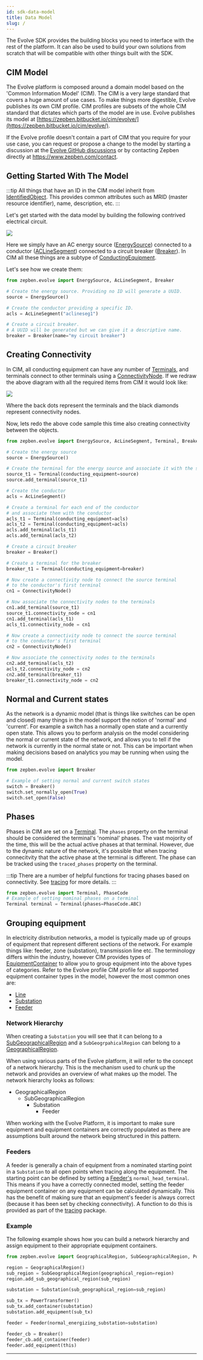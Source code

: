 ```yaml
---
id: sdk-data-model
title: Data Model
slug: /
---
```



The Evolve SDK provides the building blocks you need to interface with the rest of the platform. It can also be used to
build your own solutions from scratch that will be compatible with other things built with the SDK.

## CIM Model

The Evolve platform is composed around a domain model based on the 'Common Information Model' (CIM). The CIM is a very
large standard that covers a huge amount of use cases. To make things more digestible, Evolve publishes its own CIM
profile. CIM profiles are subsets of the whole CIM standard that dictates which parts of the model are in use. Evolve
publishes its model at [https://zepben.bitbucket.io/cim/evolve/](https://zepben.bitbucket.io/cim/evolve/).

If the Evolve profile doesn't contain a part of CIM that you require for your use case, you can request or propose a change to the model
by starting a discussion at the [Evolve GitHub discussions](https://github.com/zepben/evolve/discussions) or by contacting Zepben directly at <https://www.zepben.com/contact>.

## Getting Started With The Model

:::tip
All things that have an ID in the CIM model inherit from
[IdentifiedObject](https://zepben.bitbucket.io/cim/cim100/iec61970/base/core/identifiedobject/). This provides common
attributes such as MRID (master resource identifier), name, description, etc.
:::

Let's get started with the data model by building the following contrived electrical circuit.

![](./assets/contrived-circuit.png)

Here we simply have an AC energy source ([EnergySource](https://zepben.bitbucket.io/cim/evolve/iec61970/base/wires/energysource/))
connected to a conductor ([ACLineSegment](https://zepben.bitbucket.io/cim/evolve/iec61970/base/wires/aclinesegment/))
connected to a circuit breaker ([Breaker](https://zepben.bitbucket.io/cim/evolve/iec61970/base/wires/breaker/)).
In CIM all these things are a subtype of 
[ConductingEquipment](https://zepben.bitbucket.io/cim/evolve/iec61970/base/core/conductingequipment/).

Let's see how we create them:

```python
from zepben.evolve import EnergySource, AcLineSegment, Breaker

# Create the energy source. Providing no ID will generate a UUID.
source = EnergySource()

# Create the conductor providing a specific ID.
acls = AcLineSegment("aclineseg1")

# Create a circuit breaker.
# A UUID will be generated but we can give it a descriptive name.
breaker = Breaker(name="my circuit breaker")
```

## Creating Connectivity

In CIM, all conducting equipment can have any number of [Terminals](https://zepben.bitbucket.io/cim/evolve/iec61970/base/core/terminal/),
and terminals connect to other terminals using a [ConnectivityNode](https://zepben.bitbucket.io/cim/evolve/iec61970/base/core/connectivitynode/).
If we redraw the above diagram with all the required items from CIM it would look like:

![](./assets/contrived-circuit-cim.png)

Where the back dots represent the terminals and the black diamonds represent connectivity nodes.

Now, lets redo the above code sample this time also creating connectivity between the objects.

```python
from zepben.evolve import EnergySource, AcLineSegment, Terminal, Breaker, ConnectivityNode

# Create the energy source
source = EnergySource()

# Create the terminal for the energy source and associate it with the source
source_t1 = Terminal(conducting_equipment=source)
source.add_terminal(source_t1)

# Create the conductor
acls = AcLineSegment()

# Create a terminal for each end of the conductor
# and associate them with the conductor
acls_t1 = Terminal(conducting_equipment=acls)
acls_t2 = Terminal(conducting_equipment=acls)
acls.add_terminal(acls_t1)
acls.add_terminal(acls_t2)

# Create a circuit breaker
breaker = Breaker()

# Create a terminal for the breaker
breaker_t1 = Terminal(conducting_equipment=breaker)

# Now create a connectivity node to connect the source terminal
# to the conductor's first terminal
cn1 = ConnectivityNode()

# Now associate the connectivity nodes to the terminals
cn1.add_terminal(source_t1)
source_t1.connectivity_node = cn1
cn1.add_terminal(acls_t1)
acls_t1.connectivity_node = cn1

# Now create a connectivity node to connect the source terminal
# to the conductor's first terminal
cn2 = ConnectivityNode()

# Now associate the connectivity nodes to the terminals
cn2.add_terminal(acls_t2)
acls_t2.connectivity_node = cn2
cn2.add_terminal(breaker_t1)
breaker_t1.connectivity_node = cn2
```

## Normal and Current states

As the network is a dynamic model (that is things like switches can be open and closed) many things in the model support 
the notion of 'normal' and 'current'. For example a switch has a normally open state and a currently open state. 
This allows you to perform analysis on the model considering the normal or current state of the network, and allows you 
to tell if the network is currently in the normal state or not. This can be important when making decisions based on 
analytics you may be running when using the model.

```python
from zepben.evolve import Breaker

# Example of setting normal and current switch states
switch = Breaker()
switch.set_normally_open(True)
switch.set_open(False)
```

## Phases 

Phases in CIM are set on a [Terminal](https://zepben.bitbucket.io/cim/evolve/iec61970/base/core/terminal/). The `phases`
property on the terminal should be considered the terminal's 'nominal' phases. The vast mojority of the time, this will
be the actual active phases at that terminal. However, due to the dynamic nature of the network, it's possible that when
tracing connecitvity that the active phase at the terminal is different. The phase can be tracked using the `traced_phases`
property on the terminal. 

:::tip
There are a number of helpful functions for tracing phases based on connectivity. See [tracing](tracing.mdx) for more details.
:::

```python
from zepben.evolve import Terminal, PhaseCode
# Example of setting nominal phases on a terminal
Terminal terminal = Terminal(phases=PhaseCode.ABC)
```

## Grouping equipment

In electricity distribution networks, a model is typically made up of groups of equipment that represent different
sections of the network. For example things like: feeder, zone (substation), transmission line etc. The terminology 
differs within the industry, however CIM provides types of 
[EquipmentContainer](https://zepben.bitbucket.io/cim/evolve/iec61970/base/core/equipmentcontainer/) to allow you to
group equipment into the above types of categories. Refer to the Evolve profile CIM profile for all supported equipment 
container types in the model, however the most common ones are:

- [Line](https://zepben.bitbucket.io/cim/evolve/iec61970/base/wires/line/)
- [Substation](https://zepben.bitbucket.io/cim/evolve/iec61970/base/core/substation/)
- [Feeder](https://zepben.bitbucket.io/cim/evolve/iec61970/base/core/feeder/)

### Network Hierarchy

When creating a `Substation` you will see that it can belong to a 
[SubGeographicalRegion](https://zepben.bitbucket.io/cim/evolve/iec61970/base/core/subgeographicalregion/) and a
`SubGeogrpahicalRegion` can belong to a 
[GeographicalRegion](https://zepben.bitbucket.io/cim/evolve/iec61970/base/core/geographicalregion/).

When using various parts of the Evolve platform, it will refer to the concept of a network hierarchy. This is the 
mechanism used to chunk up the network and provides an overview of what makes up the model. The network hierarchy looks
as follows:

* GeographicalRegion
  * SubGeographicalRegion
    * Substation
      * Feeder

When working with the Evolve Platform, it is important to make sure equipment and equipment containers are correctly
populated as there are assumptions built around the network being structured in this pattern.

### Feeders

A feeder is generally a chain of equipment from a nominated starting point in a `Substation` to all open points when 
tracing along the equipment. The starting point can be defined by setting a 
[Feeder's](https://zepben.bitbucket.io/cim/evolve/iec61970/base/core/feeder/) `normal_head_terminal`. This means if you
have a correctly connected model, setting the feeder equipment container on any equipment can be calculated dynamically. 
This has the benefit of making sure that an equipment's feeder is always correct (because it has been set by checking
connectivity). A function to do this is provided as part of the [tracing](tracing.mdx#useful-traces) package.

### Example

The following example shows how you can build a network hierarchy and assign equipment to their appropriate equipment
containers.

```python
from zepben.evolve import GeographicalRegion, SubGeographicalRegion, PowerTransformer, Feeder, Breaker

region = GeographicalRegion()
sub_region = SubGeographicalRegion(geographical_region=region)
region.add_sub_geographical_region(sub_region)

substation = Substation(sub_geographical_region=sub_region)

sub_tx = PowerTransformer()
sub_tx.add_container(substation)
substation.add_equipment(sub_tx)

feeder = Feeder(normal_energizing_substation=substation)

feeder_cb = Breaker()
feeder_cb.add_container(feeder)
feeder.add_equipment(this)
```

---
